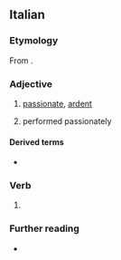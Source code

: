 ==Italian==

===Etymology===
From {{m|it|appassionare}}.

===Adjective===
{{it-adj|appassionat}}

# [[passionate]], [[ardent]]
# {{lb|it|music}} performed passionately

====Derived terms====
* {{l|it|appassionatamente}}

===Verb===
{{it-pp|appassionat}}

# {{inflection of|it|appassionare||past|part}}

===Further reading===
* {{R:it:Treccani}}